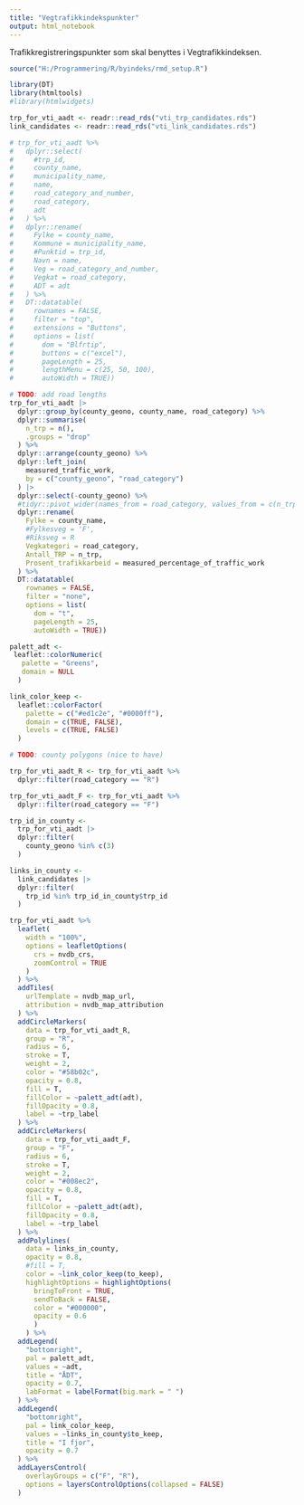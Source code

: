 ```yaml
---
title: "Vegtrafikkindekspunkter"
output: html_notebook
---
```


Trafikkregistreringspunkter som skal benyttes i Vegtrafikkindeksen.

```r
source("H:/Programmering/R/byindeks/rmd_setup.R")

library(DT)
library(htmltools)
#library(htmlwidgets)
```

```r
trp_for_vti_aadt <- readr::read_rds("vti_trp_candidates.rds")
link_candidates <- readr::read_rds("vti_link_candidates.rds")
```


```r
# trp_for_vti_aadt %>% 
#   dplyr::select(
#     #trp_id, 
#     county_name, 
#     municipality_name, 
#     name,
#     road_category_and_number, 
#     road_category, 
#     adt
#   ) %>%
#   dplyr::rename(
#     Fylke = county_name,
#     Kommune = municipality_name,
#     #Punktid = trp_id,
#     Navn = name,
#     Veg = road_category_and_number,
#     Vegkat = road_category,
#     ADT = adt
#   ) %>% 
#   DT::datatable(
#     rownames = FALSE,
#     filter = "top",
#     extensions = "Buttons",
#     options = list(
#       dom = "Blfrtip",
#       buttons = c("excel"),
#       pageLength = 25,
#       lengthMenu = c(25, 50, 100),
#       autoWidth = TRUE))
```



```r
# TODO: add road lengths
trp_for_vti_aadt |> 
  dplyr::group_by(county_geono, county_name, road_category) %>%
  dplyr::summarise(
    n_trp = n(),
    .groups = "drop"
  ) %>%
  dplyr::arrange(county_geono) %>%
  dplyr::left_join(
    measured_traffic_work,
    by = c("county_geono", "road_category")
  ) |> 
  dplyr::select(-county_geono) %>%
  #tidyr::pivot_wider(names_from = road_category, values_from = c(n_trp, measured_percentage_of_traffic_work)) %>%
  dplyr::rename(
    Fylke = county_name,
    #Fylkesveg = 'F',
    #Riksveg = R
    Vegkategori = road_category,
    Antall_TRP = n_trp,
    Prosent_trafikkarbeid = measured_percentage_of_traffic_work
  ) %>%
  DT::datatable(
    rownames = FALSE,
    filter = "none",
    options = list(
      dom = "t",
      pageLength = 25,
      autoWidth = TRUE))
```



```r
palett_adt <-
 leaflet::colorNumeric(
   palette = "Greens",
   domain = NULL
  )

link_color_keep <-
  leaflet::colorFactor(
    palette = c("#ed1c2e", "#0000ff"),
    domain = c(TRUE, FALSE),
    levels = c(TRUE, FALSE)
  )

# TODO: county polygons (nice to have)

trp_for_vti_aadt_R <- trp_for_vti_aadt %>% 
  dplyr::filter(road_category == "R")

trp_for_vti_aadt_F <- trp_for_vti_aadt %>% 
  dplyr::filter(road_category == "F")

trp_id_in_county <- 
  trp_for_vti_aadt |> 
  dplyr::filter(
    county_geono %in% c(3)
  )

links_in_county <-
  link_candidates |> 
  dplyr::filter(
    trp_id %in% trp_id_in_county$trp_id
  )

trp_for_vti_aadt %>% 
  leaflet(
    width = "100%",
    options = leafletOptions(
      crs = nvdb_crs,
      zoomControl = TRUE
    )
  ) %>%
  addTiles(
    urlTemplate = nvdb_map_url,
    attribution = nvdb_map_attribution
  ) %>%
  addCircleMarkers(
    data = trp_for_vti_aadt_R,
    group = "R",
    radius = 6,
    stroke = T,
    weight = 2,
    color = "#58b02c",
    opacity = 0.8,
    fill = T,
    fillColor = ~palett_adt(adt),
    fillOpacity = 0.8,
    label = ~trp_label
  ) %>%
  addCircleMarkers(
    data = trp_for_vti_aadt_F,
    group = "F",
    radius = 6,
    stroke = T,
    weight = 2,
    color = "#008ec2",
    opacity = 0.8,
    fill = T,
    fillColor = ~palett_adt(adt),
    fillOpacity = 0.8,
    label = ~trp_label
  ) %>%
  addPolylines(
    data = links_in_county,
    opacity = 0.8,
    #fill = T,
    color = ~link_color_keep(to_keep),
    highlightOptions = highlightOptions(
      bringToFront = TRUE,
      sendToBack = FALSE,
      color = "#000000",
      opacity = 0.6
      )
    ) %>%
  addLegend(
    "bottomright",
    pal = palett_adt,
    values = ~adt,
    title = "ÅDT",
    opacity = 0.7,
    labFormat = labelFormat(big.mark = " ")
  ) %>% 
  addLegend(
    "bottomright",
    pal = link_color_keep,
    values = ~links_in_county$to_keep,
    title = "I fjor",
    opacity = 0.7
  ) %>% 
  addLayersControl(
    overlayGroups = c("F", "R"),
    options = layersControlOptions(collapsed = FALSE)
  )
```


